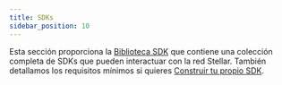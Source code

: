 ```yaml
---
title: SDKs
sidebar_position: 10
---
```



Esta sección proporciona la [Biblioteca SDK](./library.mdx) que contiene una colección completa de SDKs que pueden interactuar con la red Stellar. También detallamos los requisitos mínimos si quieres [Construir tu propio SDK](./build-your-own.mdx).

<DocCardList />
